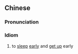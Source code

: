 ==Chinese==
{{zh-forms|type=22}}

===Pronunciation===
{{zh-pron
|m=zǎoshuì zǎoqǐ
|c=zou2 seoi6 zou2 hei2
|cat=id
}}

===Idiom===
{{zh-idiom}}

# to [[sleep]] [[early]] and [[get up]] early